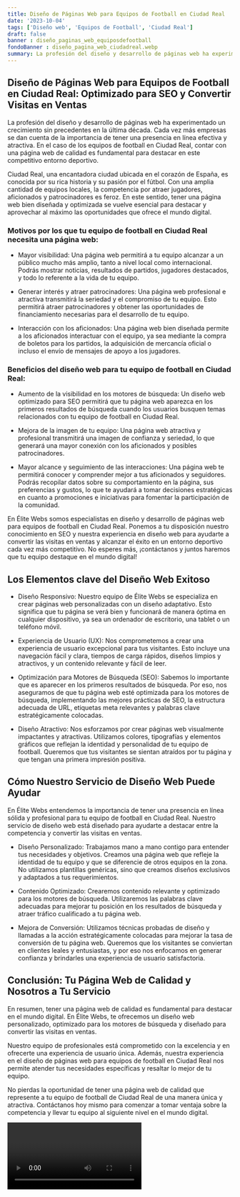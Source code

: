 ```yaml
---
title: Diseño de Páginas Web para Equipos de Football en Ciudad Real
date: '2023-10-04'
tags: ['Diseño web', 'Equipos de Football', 'Ciudad Real']
draft: false
banner : diseño_paginas_web_equiposdefootball
fondoBanner : diseño_pagina_web_ciudadreal.webp
summary: La profesión del diseño y desarrollo de páginas web ha experimentado un crecimiento sin precedentes en la última década. Cada vez más empresas se dan cuenta de la importancia de tener una presencia en línea efectiva y atractiva. En el caso de los equipos de football en Ciudad Real, contar con una página web de calidad es fundamental para destacar en este competitivo entorno deportivo. 
---
```


## Diseño de Páginas Web para Equipos de Football en Ciudad Real: Optimizado para SEO y Convertir Visitas en Ventas

La profesión del diseño y desarrollo de páginas web ha experimentado un crecimiento sin precedentes en la última década. Cada vez más empresas se dan cuenta de la importancia de tener una presencia en línea efectiva y atractiva. En el caso de los equipos de football en Ciudad Real, contar con una página web de calidad es fundamental para destacar en este competitivo entorno deportivo. 

Ciudad Real, una encantadora ciudad ubicada en el corazón de España, es conocida por su rica historia y su pasión por el fútbol. Con una amplia cantidad de equipos locales, la competencia por atraer jugadores, aficionados y patrocinadores es feroz. En este sentido, tener una página web bien diseñada y optimizada se vuelve esencial para destacar y aprovechar al máximo las oportunidades que ofrece el mundo digital.

### Motivos por los que tu equipo de football en Ciudad Real necesita una página web:

- Mayor visibilidad: Una página web permitirá a tu equipo alcanzar a un público mucho más amplio, tanto a nivel local como internacional. Podrás mostrar noticias, resultados de partidos, jugadores destacados, y todo lo referente a la vida de tu equipo.

- Generar interés y atraer patrocinadores: Una página web profesional e atractiva transmitirá la seriedad y el compromiso de tu equipo. Esto permitirá atraer patrocinadores y obtener las oportunidades de financiamiento necesarias para el desarrollo de tu equipo.

- Interacción con los aficionados: Una página web bien diseñada permite a los aficionados interactuar con el equipo, ya sea mediante la compra de boletos para los partidos, la adquisición de mercancía oficial o incluso el envío de mensajes de apoyo a los jugadores.

### Beneficios del diseño web para tu equipo de football en Ciudad Real:

- Aumento de la visibilidad en los motores de búsqueda: Un diseño web optimizado para SEO permitirá que tu página web aparezca en los primeros resultados de búsqueda cuando los usuarios busquen temas relacionados con tu equipo de football en Ciudad Real.

- Mejora de la imagen de tu equipo: Una página web atractiva y profesional transmitirá una imagen de confianza y seriedad, lo que generará una mayor conexión con los aficionados y posibles patrocinadores.

- Mayor alcance y seguimiento de las interacciones: Una página web te permitirá conocer y comprender mejor a tus aficionados y seguidores. Podrás recopilar datos sobre su comportamiento en la página, sus preferencias y gustos, lo que te ayudará a tomar decisiones estratégicas en cuanto a promociones e iniciativas para fomentar la participación de la comunidad.

En Élite Webs somos especialistas en diseño y desarrollo de páginas web para equipos de football en Ciudad Real. Ponemos a tu disposición nuestro conocimiento en SEO y nuestra experiencia en diseño web para ayudarte a convertir las visitas en ventas y alcanzar el éxito en un entorno deportivo cada vez más competitivo. No esperes más, ¡contáctanos y juntos haremos que tu equipo destaque en el mundo digital!

<GifSeo />

<Cta />

## Los Elementos clave del Diseño Web Exitoso

- Diseño Responsivo: Nuestro equipo de Élite Webs se especializa en crear páginas web personalizadas con un diseño adaptativo. Esto significa que tu página se verá bien y funcionará de manera óptima en cualquier dispositivo, ya sea un ordenador de escritorio, una tablet o un teléfono móvil.

- Experiencia de Usuario (UX): Nos comprometemos a crear una experiencia de usuario excepcional para tus visitantes. Esto incluye una navegación fácil y clara, tiempos de carga rápidos, diseños limpios y atractivos, y un contenido relevante y fácil de leer.

- Optimización para Motores de Búsqueda (SEO): Sabemos lo importante que es aparecer en los primeros resultados de búsqueda. Por eso, nos aseguramos de que tu página web esté optimizada para los motores de búsqueda, implementando las mejores prácticas de SEO, la estructura adecuada de URL, etiquetas meta relevantes y palabras clave estratégicamente colocadas.

- Diseño Atractivo: Nos esforzamos por crear páginas web visualmente impactantes y atractivas. Utilizamos colores, tipografías y elementos gráficos que reflejan la identidad y personalidad de tu equipo de football. Queremos que tus visitantes se sientan atraídos por tu página y que tengan una primera impresión positiva.

## Cómo Nuestro Servicio de Diseño Web Puede Ayudar

En Élite Webs entendemos la importancia de tener una presencia en línea sólida y profesional para tu equipo de football en Ciudad Real. Nuestro servicio de diseño web está diseñado para ayudarte a destacar entre la competencia y convertir las visitas en ventas.

- Diseño Personalizado: Trabajamos mano a mano contigo para entender tus necesidades y objetivos. Creamos una página web que refleje la identidad de tu equipo y que se diferencie de otros equipos en la zona. No utilizamos plantillas genéricas, sino que creamos diseños exclusivos y adaptados a tus requerimientos.

- Contenido Optimizado: Crearemos contenido relevante y optimizado para los motores de búsqueda. Utilizaremos las palabras clave adecuadas para mejorar tu posición en los resultados de búsqueda y atraer tráfico cualificado a tu página web.

- Mejora de Conversión: Utilizamos técnicas probadas de diseño y llamadas a la acción estratégicamente colocadas para mejorar la tasa de conversión de tu página web. Queremos que los visitantes se conviertan en clientes leales y entusiastas, y por eso nos enfocamos en generar confianza y brindarles una experiencia de usuario satisfactoria.

## Conclusión: Tu Página Web de Calidad y Nosotros a Tu Servicio

En resumen, tener una página web de calidad es fundamental para destacar en el mundo digital. En Élite Webs, te ofrecemos un diseño web personalizado, optimizado para los motores de búsqueda y diseñado para convertir las visitas en ventas.

Nuestro equipo de profesionales está comprometido con la excelencia y en ofrecerte una experiencia de usuario única. Además, nuestra experiencia en el diseño de páginas web para equipos de football en Ciudad Real nos permite atender tus necesidades específicas y resaltar lo mejor de tu equipo.

No pierdas la oportunidad de tener una página web de calidad que represente a tu equipo de football de Ciudad Real de una manera única y atractiva. Contáctanos hoy mismo para comenzar a tomar ventaja sobre la competencia y llevar tu equipo al siguiente nivel en el mundo digital.

<Video />

<CtaBot job='Equipos de Football' city='Ciudad Real'/>

<Gmaps query='Ciudad Real+españa+maps' />
